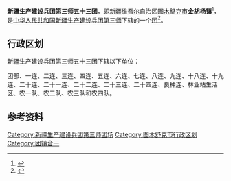 {{中国乡级行政区
|行政区全称           = 新疆生产建设兵团第三师五十三团<br>金胡杨镇
|上级行政区           = [[新疆生产建设兵团第三师|新疆生产建设兵团第三师]]<br>[[新疆维吾尔自治区|新疆维吾尔自治区]][[图木舒克市|图木舒克市]]
|行政区类别           = [[團_(軍隊)|团]]
}}

'''新疆生产建设兵团第三师五十三团'''，即[[新疆维吾尔自治区|新疆维吾尔自治区]][[图木舒克市|图木舒克市]]'''金胡杨镇'''<ref>{{cite news|author1=第四师可克达拉市电视台|author2=第三师图木舒克市电视台|title=兵团新添3个建制镇|url=http://www.btzx.com.cn/web/2021/1/13/VIDE1610506214725362.html|publisher=[[兵团卫视|兵团卫视]]|date=2021-01-13|access-date=2021-08-17|archive-date=2021-08-17|archive-url=https://web.archive.org/web/20210817041807/http://www.btzx.com.cn/web/2021/1/13/VIDE1610506214725362.html|dead-url=no}}</ref>，是[[中华人民共和国|中华人民共和国]][[新疆生产建设兵团|新疆生产建设兵团]][[新疆生产建设兵团第三师|第三师]]下辖的一个[[團_(軍隊)|团]]<ref>{{Cite journal|title=新疆生产建设兵团分布图|author=新疆生产建设兵团年鉴编辑委员会|journal=兵团年鉴|publisher=新疆生产建设兵团年鉴社|doi=10.42437/y.cnki.yxjsc.2021.000007|year=2020|location=乌鲁木齐|page=7-8|issn=1671-3338}}</ref>。

== 行政区划 ==
新疆生产建设兵团第三师五十三团下辖以下单位：

团部、一连、二连、三连、四连、五连、六连、七连、八连、九连、十八连、十九连、二十连、二十一连、二十二连、二十三连、二十四连、良种连、林业站生活区、农一队、农二队、农三队和农四队。

== 参考资料 ==
{{reflist}}

{{新疆行政区划小作品}}
{{新疆维吾尔自治区图木舒克市行政区划}}
{{新疆生产建设兵团第三师}}
{{DEFAULTSORT:53}}
[[Category:新疆生产建设兵团第三师团场|Category:新疆生产建设兵团第三师团场]]
[[Category:图木舒克市行政区划|Category:图木舒克市行政区划]]
[[Category:团镇合一|Category:团镇合一]]